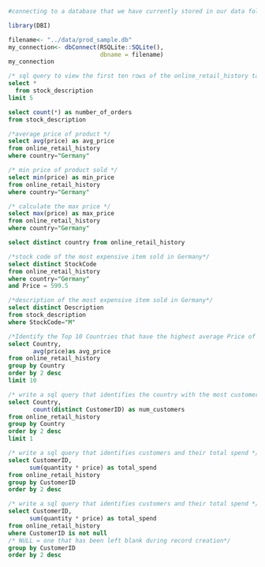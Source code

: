 ```r
#connecting to a database that we have currently stored in our data folder

library(DBI)

filename<- "../data/prod_sample.db"
my_connection<- dbConnect(RSQLite::SQLite(),
                          dbname = filename)
my_connection
```
```sql
/* sql query to view the first ten rows of the online_retail_history table */
select *
  from stock_description
limit 5
```
```sql
select count(*) as number_of_orders
from stock_description

```
```sql
/*average price of product */
select avg(price) as avg_price
from online_retail_history
where country="Germany"
```

```sql
/* min price of product sold */
select min(price) as min_price
from online_retail_history
where country="Germany"
```
```sql
/* calculate the max price */
select max(price) as max_price
from online_retail_history
where country="Germany"

```
```sql
select distinct country from online_retail_history
```
```sql

/*stock code of the most expensive item sold in Germany*/
select distinct StockCode
from online_retail_history
where country="Germany"
and Price = 599.5
```
```sql

/*description of the most expensive item sold in Germany*/
select distinct Description
from stock_description
where StockCode="M"
```
```sql
/*Identify the Top 10 Countries that have the highest average Price of items sold*/
select Country,
       avg(price)as avg_price
from online_retail_history
group by Country
order by 2 desc
limit 10
```
```sql
/* write a sql query that identifies the country with the most customers */
select Country,
       count(distinct CustomerID) as num_customers
from online_retail_history
group by Country
order by 2 desc
limit 1
```
```sql
/* write a sql query that identifies customers and their total spend */
select CustomerID,
      sum(quantity * price) as total_spend
from online_retail_history
group by CustomerID
order by 2 desc
```
```sql
/* write a sql query that identifies customers and their total spend */
select CustomerID,
      sum(quantity * price) as total_spend
from online_retail_history
where CustomerID is not null
/* NULL = one that has been left blank during record creation*/
group by CustomerID
order by 2 desc
```
